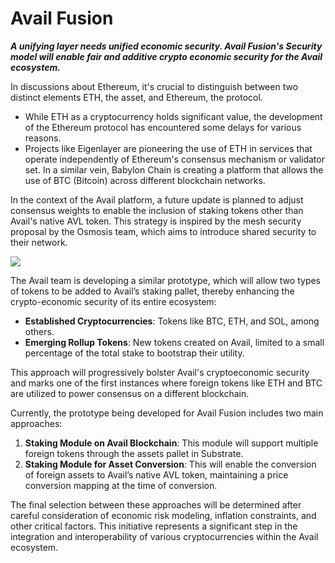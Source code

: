 # Avail Fusion

***A unifying layer needs unified economic security. Avail Fusion's Security model will enable fair and additive crypto economic security for the Avail 
ecosystem.***

In discussions about Ethereum, it's crucial to distinguish between two distinct elements ETH, the asset, and Ethereum, the protocol.

- While ETH as a cryptocurrency holds significant value, the development of the Ethereum protocol has encountered some delays for various reasons.
- Projects like Eigenlayer are pioneering the use of ETH in services that operate independently of Ethereum's consensus mechanism or validator set. In a similar vein, Babylon Chain is creating a platform that allows the use of BTC (Bitcoin) across different blockchain networks.

In the context of the Avail platform, a future update is planned to adjust consensus weights to enable the inclusion of staking tokens other than Avail's native AVL token. This strategy is inspired by the mesh security proposal by the Osmosis team, which aims to introduce shared security to their network.

<img src="/img/avail-fusion/Avail-fusion-1.png" />

The Avail team is developing a similar prototype, which will allow two types of tokens to be added to Avail’s staking pallet, thereby enhancing the crypto-economic security of its entire ecosystem:

- **Established Cryptocurrencies**: Tokens like BTC, ETH, and SOL, among others.
- **Emerging Rollup Tokens**: New tokens created on Avail, limited to a small percentage of the total stake to bootstrap their utility.

This approach will progressively bolster Avail's cryptoeconomic security and marks one of the first instances where foreign tokens like ETH and BTC are utilized to power consensus on a different blockchain.

Currently, the prototype being developed for Avail Fusion includes two main approaches:

1. **Staking Module on Avail Blockchain**: This module will support multiple foreign tokens through the assets pallet in Substrate.
2. **Staking Module for Asset Conversion**: This will enable the conversion of foreign assets to Avail’s native AVL token, maintaining a price conversion mapping at the time of conversion.

The final selection between these approaches will be determined after careful consideration of economic risk modeling, inflation constraints, and other critical factors. This initiative represents a significant step in the integration and interoperability of various cryptocurrencies within the Avail ecosystem.